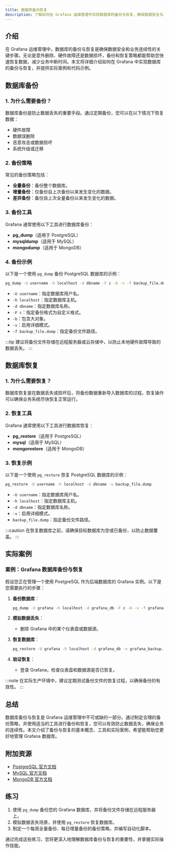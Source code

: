 ```yaml
---
title: 数据库备份恢复
description: 了解如何在 Grafana 运维管理中实现数据库的备份与恢复，确保数据安全与业务连续性。
---
```


## 介绍

在 Grafana 运维管理中，数据库的备份与恢复是确保数据安全和业务连续性的关键步骤。无论是意外删除、硬件故障还是数据损坏，备份和恢复策略都能帮助您快速恢复数据，减少业务中断时间。本文将详细介绍如何在 Grafana 中实现数据库的备份与恢复，并提供实际案例和代码示例。

## 数据库备份

### 1. 为什么需要备份？

数据库备份是防止数据丢失的重要手段。通过定期备份，您可以在以下情况下恢复数据：
- 硬件故障
- 数据误删除
- 恶意攻击或数据损坏
- 系统升级或迁移

### 2. 备份策略

常见的备份策略包括：
- **全量备份**：备份整个数据库。
- **增量备份**：仅备份自上次备份以来发生变化的数据。
- **差异备份**：备份自上次全量备份以来发生变化的数据。

### 3. 备份工具

Grafana 通常使用以下工具进行数据库备份：
- **pg_dump**（适用于 PostgreSQL）
- **mysqldump**（适用于 MySQL）
- **mongodump**（适用于 MongoDB）

### 4. 备份示例

以下是一个使用 `pg_dump` 备份 PostgreSQL 数据库的示例：

```bash
pg_dump -U username -h localhost -d dbname -F c -b -v -f backup_file.dump
```

- `-U username`：指定数据库用户名。
- `-h localhost`：指定数据库主机。
- `-d dbname`：指定数据库名称。
- `-F c`：指定备份格式为自定义格式。
- `-b`：包含大对象。
- `-v`：启用详细模式。
- `-f backup_file.dump`：指定备份文件路径。

:::tip
建议将备份文件存储在远程服务器或云存储中，以防止本地硬件故障导致的数据丢失。
:::

## 数据库恢复

### 1. 为什么需要恢复？

数据库恢复是在数据丢失或损坏后，将备份数据重新导入数据库的过程。恢复操作可以确保业务系统尽快恢复正常运行。

### 2. 恢复工具

Grafana 通常使用以下工具进行数据库恢复：
- **pg_restore**（适用于 PostgreSQL）
- **mysql**（适用于 MySQL）
- **mongorestore**（适用于 MongoDB）

### 3. 恢复示例

以下是一个使用 `pg_restore` 恢复 PostgreSQL 数据库的示例：

```bash
pg_restore -U username -h localhost -d dbname -v backup_file.dump
```

- `-U username`：指定数据库用户名。
- `-h localhost`：指定数据库主机。
- `-d dbname`：指定数据库名称。
- `-v`：启用详细模式。
- `backup_file.dump`：指定备份文件路径。

:::caution
在恢复数据库之前，请确保目标数据库为空或已备份，以防止数据覆盖。
:::

## 实际案例

### 案例：Grafana 数据库备份与恢复

假设您正在管理一个使用 PostgreSQL 作为后端数据库的 Grafana 实例。以下是您需要执行的步骤：

1. **备份数据库**：
   ```bash
   pg_dump -U grafana -h localhost -d grafana_db -F c -b -v -f grafana_backup.dump
   ```

2. **模拟数据丢失**：
   - 删除 Grafana 中的某个仪表盘或数据源。

3. **恢复数据库**：
   ```bash
   pg_restore -U grafana -h localhost -d grafana_db -v grafana_backup.dump
   ```

4. **验证恢复**：
   - 登录 Grafana，检查仪表盘和数据源是否已恢复。

:::note
在实际生产环境中，建议定期测试备份文件的恢复过程，以确保备份的有效性。
:::

## 总结

数据库备份与恢复是 Grafana 运维管理中不可或缺的一部分。通过制定合理的备份策略，并使用适当的工具进行备份和恢复，您可以有效防止数据丢失，确保业务的连续性。本文介绍了备份与恢复的基本概念、工具和实际案例，希望能帮助您更好地管理 Grafana 数据库。

## 附加资源

- [PostgreSQL 官方文档](https://www.postgresql.org/docs/)
- [MySQL 官方文档](https://dev.mysql.com/doc/)
- [MongoDB 官方文档](https://docs.mongodb.com/)

## 练习

1. 使用 `pg_dump` 备份您的 Grafana 数据库，并将备份文件存储在远程服务器上。
2. 模拟数据丢失场景，并使用 `pg_restore` 恢复数据库。
3. 制定一个每周全量备份、每日增量备份的备份策略，并编写自动化脚本。

通过完成这些练习，您将更深入地理解数据库备份与恢复的重要性，并掌握实际操作技能。